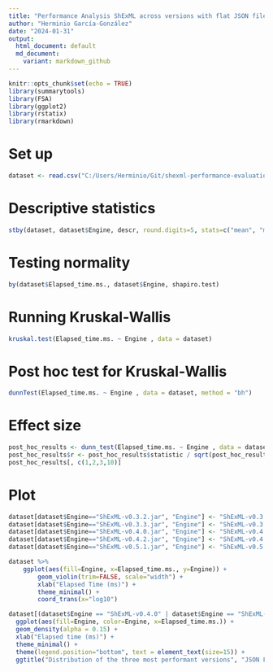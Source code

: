 ```yaml
---
title: "Performance Analysis ShExML across versions with flat JSON file"
author: "Herminio García-González"
date: "2024-01-31"
output: 
  html_document: default
  md_document:
    variant: markdown_github
---
```


```r
knitr::opts_chunk$set(echo = TRUE)
library(summarytools)
library(FSA)
library(ggplot2)
library(rstatix)
library(rmarkdown)
```
# Set up

```r
dataset <- read.csv("C:/Users/Herminio/Git/shexml-performance-evaluation/statistics/results/resultEvaluationJSON.csv", sep=';')[, 2:3]

```

# Descriptive statistics
```r
stby(dataset, dataset$Engine, descr, round.digits=5, stats=c("mean", "med", "sd", "min", "max"))
```

# Testing normality
```r
by(dataset$Elapsed_time.ms., dataset$Engine, shapiro.test)
```
# Running Kruskal-Wallis
```r
kruskal.test(Elapsed_time.ms. ~ Engine , data = dataset)
```
# Post hoc test for Kruskal-Wallis
```r
dunnTest(Elapsed_time.ms. ~ Engine , data = dataset, method = "bh")
```

# Effect size
```r
post_hoc_results <- dunn_test(Elapsed_time.ms. ~ Engine , data = dataset, p.adjust.method = "BH")
post_hoc_results$r <- post_hoc_results$statistic / sqrt(post_hoc_results$n1+post_hoc_results$n2)
post_hoc_results[, c(1,2,3,10)]
```

# Plot
```r
dataset[dataset$Engine=="ShExML-v0.3.2.jar", "Engine"] <- "ShExML-v0.3.2"
dataset[dataset$Engine=="ShExML-v0.3.3.jar", "Engine"] <- "ShExML-v0.3.3"
dataset[dataset$Engine=="ShExML-v0.4.0.jar", "Engine"] <- "ShExML-v0.4.0"
dataset[dataset$Engine=="ShExML-v0.4.2.jar", "Engine"] <- "ShExML-v0.4.2"
dataset[dataset$Engine=="ShExML-v0.5.1.jar", "Engine"] <- "ShExML-v0.5.1"

dataset %>%
    ggplot(aes(fill=Engine, x=Elapsed_time.ms., y=Engine)) +
        geom_violin(trim=FALSE, scale="width") +
        xlab("Elapsed Time (ms)") +
        theme_minimal() + 
        coord_trans(x="log10")
```

```r
dataset[(dataset$Engine == "ShExML-v0.4.0" | dataset$Engine == "ShExML-v0.4.2" | dataset$Engine == "ShExML-v0.5.1"), ] %>%
  ggplot(aes(fill=Engine, color=Engine, x=Elapsed_time.ms.)) +
  geom_density(alpha = 0.15) +
  xlab("Elapsed time (ms)") +
  theme_minimal() +
  theme(legend.position="bottom", text = element_text(size=15)) +
  ggtitle("Distribution of the three most performant versions", "JSON Films 1000 entries - By Engine")
```
